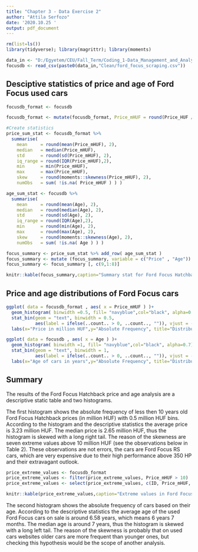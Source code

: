 ```yaml
---
title: "Chapter 3 - Data Exercise 2"
author: "Attila Serfozo"
date: '2020.10.25 '
output: pdf_document
---
```


```r
rm(list=ls())
library(tidyverse); library(magrittr); library(moments)

data_in <- "D:/Egyetem/CEU/Fall_Term/Coding_1-Data_Management_and_Analysis_with_R/Coding/Data_Exercises/Data/"
focusdb <- read_csv(paste0(data_in,"Clean/ford_focus_scraping.csv"))
```

## Desciptive statistics of price and age of Ford Focus used cars

```r

focusdb_format <- focusdb

focusdb_format <- mutate(focusdb_format, Price_mHUF = round(Price_HUF / 1000000, 2) )

#Create statistics
price_sum_stat <- focusdb_format %>% 
  summarise(
    mean     = round(mean(Price_mHUF), 2),
    median   = median(Price_mHUF),
    std      = round(sd(Price_mHUF), 2),
    iq_range = round(IQR(Price_mHUF),2),
    min      = min(Price_mHUF),
    max      = max(Price_mHUF),
    skew     = round(moments::skewness(Price_mHUF), 2),
    numObs   = sum( !is.na( Price_mHUF ) ) )

age_sum_stat <- focusdb %>% 
  summarise(
    mean     = round(mean(Age), 2),
    median   = round(median(Age), 2),
    std      = round(sd(Age), 2),
    iq_range = round(IQR(Age),2),
    min      = round(min(Age), 2),
    max      = round(max(Age), 2),
    skew     = round(moments::skewness(Age), 2),
    numObs   = sum( !is.na( Age ) ) )

focus_summary <- price_sum_stat %>% add_row( age_sum_stat )
focus_summary <- mutate (focus_summary, variable = c("Price" , "Age"))
focus_summary <- focus_summary [, c(9,1:8)]

knitr::kable(focus_summary,caption="Summary stat for Ford Focus Hatchback Age and Price (in million HUF)")

```

## Price and age distributions of Ford Focus cars

```r

ggplot( data = focusdb_format , aes( x = Price_mHUF ) )+
  geom_histogram( binwidth =0.5, fill= "navyblue",col="black", alpha=0.7) +
  stat_bin(geom = "text", binwidth = 0.5, 
           aes(label = ifelse(..count.. > 0, ..count.., "")), vjust = -0.5)+
  labs(x="Price in million HUF",y="Absolute Frequency", title="Distribution of Ford Focus Hatchback Prices")

ggplot( data = focusdb , aes( x = Age ) )+
  geom_histogram( binwidth =1, fill= "navyblue",col="black", alpha=0.7) +
  stat_bin(geom = "text", binwidth = 1, 
           aes(label = ifelse(..count.. > 0, ..count.., "")), vjust = -0.5)+
  labs(x="Age of cars in years",y="Absolute Frequency", title="Distribution of Ford Focus Hatchback Ages")

```

## Summary

The results of the Ford Focus Hatchback price and age analysis are a descriptive static table and two histograms. 

The first histogram shows the absolute frequency of less then 10 years old Ford Focus Hatchback prices (in million HUF) with 0.5 million HUF bins. According to the histogram and the descriptive statistics the average price is 3.23 million HUF. The median price is 2.65 million HUF, thus the histogram is skewed with a long right tail. The reason of the skewness are seven extreme values above 10 million HUF (see the observations below in Table 2). These observations are not errors, the cars are Ford Focus RS cars, which are very expensive due to their high performance above 350 HP and their extravagant outlook.

```r
price_extreme_values <- focusdb_format
price_extreme_values <- filter(price_extreme_values, Price_mHUF > 10)
price_extreme_values <- select(price_extreme_values, c(ID, Price_mHUF, Registration_date, Kilometers, Performance_HP))

knitr::kable(price_extreme_values,caption="Extreme values in Ford Focus Price distribution - Ford Focus Rs")

```

The second histogram shows the absolute frequency of cars based on their age. According to the descriptive statistics the average age of the used Ford Focus cars on sale is around 6.58 years, which means 6 years 7 months. The median age is around 7 years, thus the histogram is skewed with a long left tail. The reason of the skewness is probably that on used cars websites older cars are more frequent than younger ones, but checking this hypothesis would be the scope of another analysis.
